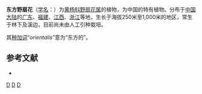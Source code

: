 {{Speciesbox
| genus = Sarcococca
| species = orientalis
| authority = [[吴征镒|C. Y. Wu]], 1979
| image = Sarcococca orientalis.jpg
}}

'''东方野扇花'''（[[学名|学名]]：{{lang|la|''Sarcococca orientalis''}}）为[[黄杨科|黄杨科]][[野扇花属|野扇花属]]的植物，为中国的特有植物。分布于[[中国大陆|中国大陆]]的[[广东|广东]]、[[福建|福建]]、[[江西|江西]]、[[浙江|浙江]]等地，生长于海拔250米至1,000米的地区，常生于林下及溪边，目前尚未由人工引种栽培。

其[[种加词|种加词]]“''orientalis''”意为“东方的”。

== 参考文献 ==
<div class="references-small">
* {{cite web| url =http://www.bioinfo.cn/db05/KmzwSpecies.php?action=view&id=3037| title =东方野扇花| work =《中国高等植物数据库全库》| publisher =中国科学院微生物研究所| author =昆明植物研究所| accessdate =2009-02-23| deadurl =yes| archiveurl =https://web.archive.org/web/20160305103001/http://www.bioinfo.cn/db05/KmzwSpecies.php?action=view&id=3037| archivedate =2016-03-05}}
</div>
{{Taxonbar|from=Q3473543}}

[[Category:野扇花属|D]]
[[Category:中国特有植物|D]]
[[Category:1979年描述的植物|D]]